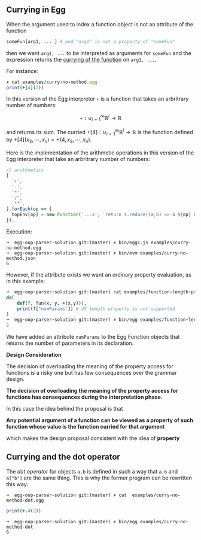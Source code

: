 ## Currying in Egg

When the argument used to index a function object is not an attribute of the function 

```ruby 
someFun[arg1, ... ] # and "arg1" is not a property of "someFun"
```

then we want `arg1, ...` to be interpreted as arguments for `someFun` and the expression returns the [currying of the function](https://en.wikipedia.org/wiki/Currying) on `arg1, ...`. 

For instance:

```ruby
✗ cat examples/curry-no-method.egg        
print(+[4](2))
```

In this version of the Egg interpreter `+` is a function that takes an arbritrary number of numbers:

$$+: \cup_{i=1}^{\infty}\mathbb{R}^i \longrightarrow \mathbb{R}$$

and returns its sum. The curried $+[4]: \cup_{i=1}^{\infty}\mathbb{R}^i \longrightarrow \mathbb{R}$ is the function defined by $+[4](x_2, \cdots, x_n) = +(4, x_2, \cdots, x_n)$.

Here is the implementation of the arithmetic operations in this version of the Egg interpreter that take an arbritrary number of numbers:

```javascript
// arithmetics
[
  '+', 
  '-', 
  '*', 
  '/', 
  '**',
].forEach(op => {
  topEnv[op] = new Function('...s', `return s.reduce((a,b) => a ${op} b);`);
});
```

Execution:

```
➜  egg-oop-parser-solution git:(master) ✗ bin/eggc.js examples/curry-no-method.egg 
➜  egg-oop-parser-solution git:(master) ✗ bin/evm examples/curry-no-method.json 
6
```

However, if the attribute exists we want an ordinary property evaluation, as in this example:

```ruby
➜  egg-oop-parser-solution git:(master) cat examples/function-length-property.egg
do(
    def(f, fun(x, y, +(x,y))),
    print(f["numParams"]) # JS length property is not supported
)
➜  egg-oop-parser-solution git:(master) ✗ bin/egg examples/function-length-property
2
```

We have added an attribute `numParams` to the Egg Function objects that returns the number of parameters in its declaration.


<Callout type="error">

**Design Consideration**

The decision of overloading the meaning of the property access for functions is a risky one
but has few consequences over the grammar design. 

**The decision of overloading the meaning of the property access for functions has consequences during the interpretation phase**.
    
In this case the idea behind the proposal is that 

**Any potential argument of a function can be viewed as a property of such function whose value is the function curried for that argument**

which makes the design proposal consistent with the idea of **property**
</Callout>

## Currying and the dot operator

The *dot operator*  for objects `a.b`  is defined in such a way that `a.b` and `a["b"]` are the same thing. This is why the former program can be rewritten this way:

```
➜  egg-oop-parser-solution git:(master) ✗ cat  examples/curry-no-method-dot.egg
```
```ruby 
print(+.4(2))
```
```                                                                       
➜  egg-oop-parser-solution git:(master) ✗ bin/egg examples/curry-no-method-dot 
6
```

